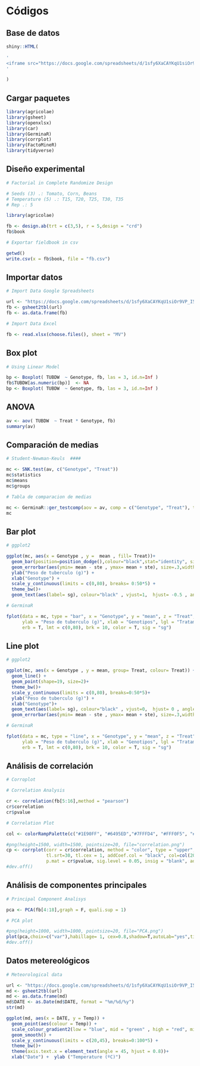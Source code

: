 # Códigos

## Base de datos

```r

shiny::HTML(
  
'
<iframe src="https://docs.google.com/spreadsheets/d/1sfy6XaCAYKqU1siOr9VP_I5wAzRBjjMmdr1nK387J0s/edit?usp=sharing" style="width: 100%; height: 450px" scrolling="no" marginwidth="0" marginheight="0" frameborder="0" vspace="0" hspace="0"></iframe>
'  

)

```

## Cargar paquetes

```r

library(agricolae)
library(gsheet)
library(openxlsx)
library(car)
library(GerminaR)
library(corrplot)
library(FactoMineR)
library(tidyverse)

```

## Diseño experimental

```r

# Factorial in Complete Randomize Design

# Seeds (3) .: Tomato, Corn, Beans 
# Temperature (5) .: T15, T20, T25, T30, T35
# Rep .: 5

library(agricolae)

fb <- design.ab(trt = c(3,5), r = 5,design = "crd")
fb$book

# Exportar fieldbook in csv

getwd()
write.csv(x = fb$book, file = "fb.csv")

```

## Importar datos

```r

# Import Data Google Spreadsheets

url <- "https://docs.google.com/spreadsheets/d/1sfy6XaCAYKqU1siOr9VP_I5wAzRBjjMmdr1nK387J0s/edit#gid=1326844779"
fb <- gsheet2tbl(url)
fb <- as.data.frame(fb)

# Import Data Excel

fb <- read.xlsx(choose.files(), sheet = "MV")

```

## Box plot

```r

# Using Linear Model

bp <- Boxplot( TUBDW  ~ Genotype, fb, las = 3, id.n=Inf ) 
fb$TUBDW[as.numeric(bp)]  <- NA
bp <- Boxplot( TUBDW  ~ Genotype, fb, las = 3, id.n=Inf ) 

```

## ANOVA

```r

av <- aov( TUBDW  ~ Treat * Genotype, fb)
summary(av)

```

## Comparación de medias

```r

# Student-Newman-Keuls  ####

mc <- SNK.test(av, c("Genotype", "Treat"))
mc$statistics
mc$means
mc$groups

# Tabla de comparacion de medias

mc <- GerminaR::ger_testcomp(aov = av, comp = c("Genotype", "Treat"), type = "snk")
mc

```

## Bar plot

```r

# ggplot2

ggplot(mc, aes(x = Genotype , y =  mean , fill= Treat))+
  geom_bar(position=position_dodge(),colour="black",stat="identity", size=.5)+
  geom_errorbar(aes(ymin= mean - ste , ymax= mean + ste), size=.3,width=.2,position=position_dodge(.9)) +
  ylab("Peso de tuberculo (g)") +
  xlab("Genotype") +
  scale_y_continuous(limits = c(0,80), breaks= 0:50*5) +
  theme_bw()+
  geom_text(aes(label= sg), colour="black" , vjust=1,  hjust= -0.5 , angle = 90, size= 3 , position=position_dodge(.9))

# GerminaR

fplot(data = mc, type = "bar", x = "Genotype", y = "mean", z = "Treat", 4,
      ylab = "Peso de tuberculo (g)", xlab = "Genotipos", lgl = "Tratamiento",
      erb = T, lmt = c(0,80), brk = 10, color = T, sig = "sg")

```


## Line plot

```r

# ggplot2

ggplot(mc, aes(x = Genotype , y = mean, group= Treat, colour= Treat)) +
  geom_line() +
  geom_point(shape=19, size=2)+
  theme_bw()+
  scale_y_continuous(limits = c(0,80), breaks=0:50*5)+
  ylab("Peso de tuberculo (g)") +
  xlab("Genotype")+
  geom_text(aes(label= sg), colour="black" , vjust=0,  hjust= 0 , angle = 90, size= 3 , position=position_dodge(.9))+
  geom_errorbar(aes(ymin= mean - ste , ymax= mean + ste), size=.3,width=.2)

# GerminaR

fplot(data = mc, type = "line", x = "Genotype", y = "mean", z = "Treat", 4,
      ylab = "Peso de tuberculo (g)", xlab = "Genotipos", lgl = "Tratamiento",
      erb = T, lmt = c(0,80), brk = 10, color = T, sig = "sg")

```

## Análisis de correlación

```r

# Corroplot

# Correlation Analysis

cr <- correlation(fb[5:16],method = "pearson")
cr$correlation
cr$pvalue

# Correlation Plot

col <- colorRampPalette(c("#1E90FF", "#6495ED","#7FFFD4", "#FFF0F5", "#FFF0F5","#FFD700", "#FF4500", "#DC143C"))

#png(height=1500, width=1500, pointsize=20, file="correlation.png")
cp <- corrplot(corr = cr$correlation, method = "color", type = "upper", tl.col="black", 
               tl.srt=30, tl.cex = 1, addCoef.col = "black", col=col(200), 
               p.mat = cr$pvalue, sig.level = 0.05, insig = "blank", addgrid.col = "black" )
#dev.off()

```

## Análisis de componentes principales

```r

# Principal Component Analisys

pca <- PCA(fb[4:18],graph = F, quali.sup = 1)

# PCA plot

#png(height=1000, width=1000, pointsize=20, file="PCA.png")
plot(pca,choix=c("var"),habillage= 1, cex=0.8,shadow=T,autoLab="yes",title = "") # choix=c("ind")
#dev.off()


```


## Datos metereológicos

```r

# Meteorological data

url <- "https://docs.google.com/spreadsheets/d/1sfy6XaCAYKqU1siOr9VP_I5wAzRBjjMmdr1nK387J0s/edit#gid=225298935"
md <- gsheet2tbl(url)
md <- as.data.frame(md)
md$DATE <- as.Date(md$DATE, format = "%m/%d/%y")
str(md)

ggplot(md, aes(x = DATE, y = Temp)) + 
  geom_point(aes(colour = Temp)) +
  scale_colour_gradient2(low = "blue", mid = "green" , high = "red", midpoint = 31) + 
  geom_smooth() +
  scale_y_continuous(limits = c(20,45), breaks=0:100*5) +
  theme_bw()+
  theme(axis.text.x = element_text(angle = 45, hjust = 0.8))+
  xlab("Date") +  ylab ("Temperature (ºC)")

```

